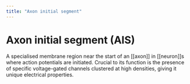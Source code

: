```yaml
---
title: "Axon initial segment"
---
```


# Axon initial segment (AIS)

A specialised membrane region near the start of an [[axon]] in [[neuron]]s where action potentials are initiated. Crucial to its function is the presence of specific voltage-gated channels clustered at high densities, giving it unique electrical properties.